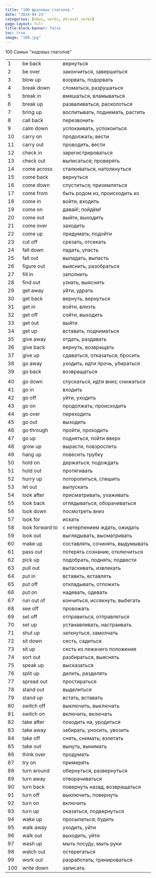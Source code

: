 ```yaml
---
title: "100 фразовых глаголов."
date: "2024-04-23"
categories: [news, verbs, phrasal_verbs]
page-layout: full
title-block-banner: false
toc: true
image: "100.jpg"
---
```


100 Самых "ходовых глаголов"


|     |                 |                                  |
| --- | --------------- | -------------------------------- |
| 1   | be back         | вернуться                        |
| 2   | be over         | закончиться, завершиться         |
| 3   | blow up         | взорвать, подорвать              |
| 4   | break down      | сломаться, разрушаться           |
| 5   | break in        | вмешаться, вламываться           |
| 6   | break up        | разваливаться, расколоться       |
| 7   | bring up        | воспитывать, поднимать, растить  |
| 8   | call back       | перезвонить                      |
| 9   | calm down       | успокаивать, успокоиться         |
| 10  | carry on        | продолжать; вести                |
| 11  | carry out       | проводить, вести                 |
| 12  | check in        | зарегистрироваться               |
| 13  | check out       | выписаться; проверять            |
| 14  | come across     | сталкиваться, натолкнуться       |
| 15  | come back       | вернуться                        |
| 16  | come down       | спуститься; приземляться         |
| 17  | come from       | быть родом из, происходить из    |
| 18  | come in         | войти, входить                   |
| 19  | come on         | давай!; пойдём!                  |
| 20  | come out        | выйти, выходить                  |
| 21  | come over       | заходить                         |
| 22  | come up         | придумать; подойти               |
| 23  | cut off         | срезать, отсекать                |
| 24  | fall down       | падать, упасть                   |
| 25  | fall out        | выпадать, выпасть                |
| 26  | figure out      | выяснить, разобраться            |
| 27  | fill in         | заполнить                        |
| 28  | find out        | узнать, выяснить                 |
| 29  | get away        | уйти, удрать                     |
| 30  | get back        | вернуть, вернуться               |
| 31  | get in          | войти, влезть                    |
| 32  | get off         | сойти, выходить                  |
| 33  | get out         | выйти                            |
| 34  | get up          | вставать, подниматься            |
| 35  | give away       | отдать, раздавать                |
| 36  | give back       | вернуть, возвращать              |
| 37  | give up         | сдаваться, отказаться, бросить   |
| 38  | go away         | уходить, идти прочь, убираться   |
| 39  | go back         | возвращаться                     |
|     |                 |                                  |
| 40  | go down         | спускаться, идти вниз; снижаться |
| 41  | go in           | входить                          |
| 42  | go off          | уйти, уходить                    |
| 43  | go on           | продолжать; происходить          |
| 44  | go over         | переходить                       |
| 45  | go out          | выходить                         |
| 46  | go through      | пройти, проходить                |
| 47  | go up           | подняться, пойти вверх           |
| 48  | grow up         | вырасти, повзрослеть             |
| 49  | hang up         | повесить трубку                  |
| 50  | hold on         | держаться, подождать             |
| 51  | hold out        | протягивать                      |
| 52  | hurry up        | поторопиться, спешить            |
| 53  | let out         | выпускать                        |
| 54  | look after      | присматривать, ухаживать         |
| 55  | look back       | оглядываться, оборачиваться      |
| 56  | look down       | посмотреть вниз                  |
| 57  | look for        | искать                           |
| 58  | look forward to | с нетерпением ждать, ожидать     |
| 59  | look out        | выглядывать, высматривать        |
| 60  | make up         | составлять, сочинять, выдумывать |
| 61  | pass out        | потерять сознание, отключиться   |
| 62  | pick up         | подобрать, поднять; подвести     |
| 63  | pull out        | вытаскивать, извлекать           |
| 64  | put in          | вставить, вставлять              |
| 65  | put off         | откладывать, отложить            |
| 66  | put on          | надевать, одевать                |
| 67  | run out of      | кончиться, иссякнуть; выбегать   |
| 68  | see off         | провожать                        |
| 69  | set off         | отправиться, отправляться        |
| 70  | set up          | устанавливать, настраивать       |
| 71  | shut up         | заткнуться, замолчать            |
| 72  | sit down        | сесть, садиться                  |
| 73  | sit up          | сесть из лежачего положения      |
| 74  | sort out        | разбираться, выяснять            |
| 75  | speak up        | высказаться                      |
| 76  | split up        | делить, разделять                |
| 77  | spread out      | простираться                     |
| 78  | stand out       | выделиться                       |
| 79  | stand up        | встать, вставать                 |
| 80  | switch off      | выключить, выключать             |
| 81  | switch on       | включить, включать               |
| 82  | take after      | походить на, уродиться           |
| 83  | take away       | забирать, уносить, увозить       |
| 84  | take off        | снять, снимать; взлетать         |
| 85  | take out        | вынуть, вынимать                 |
| 86  | think over      | продумать                        |
| 87  | try on          | примерять                        |
| 88  | turn around     | обернуться, развернуться         |
| 89  | turn away       | отворачиваться                   |
| 90  | turn back       | повернуть назад, возвращаться    |
| 91  | turn off        | выключить, повернуть             |
| 92  | turn on         | включить                         |
| 93  | turn up         | оказаться, подвернуться          |
| 94  | wake up         | просыпаться; будить              |
| 95  | walk away       | уходить, уйти                    |
| 96  | walk out        | выходить, уйти                   |
| 97  | wash up         | мыть посуду, мыть руки           |
| 98  | watch out       | остерегаться                     |
| 99  | work out        | разработать; тренироваться       |
| 100 | write down      | записать                         |
